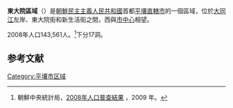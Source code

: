 {{Infobox Korean settlement
|context=north
|img=Taedong River, Pyongyang.jpg
|imgcaption=自平壤中區域隔大同江眺望[[主體思想塔|主體思想塔]]（中）
|hanja={{linktext|東|大|院|區|域}}
|hangul=동대원구역
|rr=Dongdaewon-guyeok
|mr=Tongdaewŏn-guyŏk
|area_km2=
|pop=143561
|popden_km2=
|divs=17洞
|map=
}}
'''東大院區域'''（{{kor|諺=동대원구역|漢=東大院區域|羅=Tongdaewŏn guyŏk|f=y}}）是[[朝鮮民主主義人民共和國|朝鮮民主主義人民共和國]]首都[[平壤直轄市|平壤直轄市]]的一個區域，位於[[大同江|大同江]]左岸、東大院街和新生活街之間，西與[[中區域|市中心]]相望。

2008年人口143,561人。<ref>朝鮮中央統計局，[http://unstats.un.org/unsd/demographic/sources/census/2010_PHC/North_Korea/Final%20national%20census%20report.pdf 2008年人口普查結果] {{Wayback|url=http://unstats.un.org/unsd/demographic/sources/census/2010_PHC/North_Korea/Final%20national%20census%20report.pdf |date=20100331091148 }}，2009 年。</ref>下分17洞。

==参考文献==
<div class="references-small">
<references></references>
</div>
{{平壤直轄市行政區劃}}

{{DEFAULTSORT:Tongdaewon-guyok}}
[[Category:平壤市区域|Category:平壤市区域]]